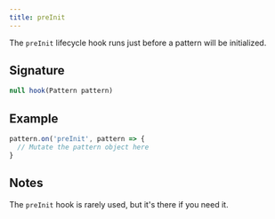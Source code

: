 ```yaml
---
title: preInit
---
```


The `preInit` lifecycle hook runs just before a pattern will be initialized.

## Signature

```js
null hook(Pattern pattern)
```

## Example

```js
pattern.on('preInit', pattern => {
  // Mutate the pattern object here
}
```

## Notes

The `preInit` hook is rarely used, but it's there if you need it.
